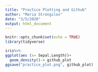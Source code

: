 ```yaml
---
title: "Practice Plotting and Github"
author: "Maria Strongilos"
date: "3/5/2020"
output: html_document
---
```


```r
knitr::opts_chunk$set(echo = TRUE)
library(tidyverse)
```

```r
iris%>%
ggplot(aes (x= Sepal.Length))+
  geom_density()-> github_plot
ggsave("practice_plot.png", github_plot)

```


